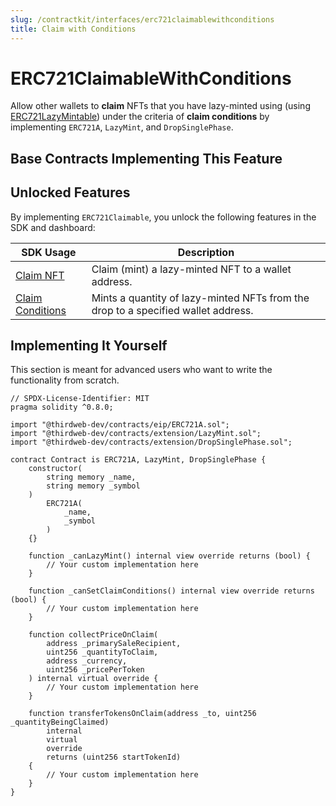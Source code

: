 ```yaml
---
slug: /contractkit/interfaces/erc721claimablewithconditions
title: Claim with Conditions
---
```



# ERC721ClaimableWithConditions

Allow other wallets to **claim** NFTs that you have lazy-minted using (using [ERC721LazyMintable](/contractkit/interfaces/erc721lazymintable))
under the criteria of **claim conditions** by implementing `ERC721A`, `LazyMint`, and `DropSinglePhase`.

<ViewContractCodeButton
  link="https://github.com/thirdweb-dev/contracts/blob/main/contracts/extension/DropSinglePhase.sol"
  name="DropSinglePhase"
/>

## Base Contracts Implementing This Feature

<div className="row" style={{ marginBottom: 24 }}>
  <div className="col col--6" style={{ padding: 8 }}>
    <QuickstartCard
      name="ERC721 Delayed Reveal"
      link="/contractkit/base-contracts/erc-721/erc721delayedreveal"
      image="/assets/icons/general.png"
    />
  </div>
  <div className="col col--6" style={{ padding: 8 }}>
    <QuickstartCard
      name="ERC721 Drop"
      link="/contractkit/base-contracts/erc-721/erc721drop"
      image="/assets/icons/general.png"
    />
  </div>
</div>

## Unlocked Features

By implementing `ERC721Claimable`, you unlock the following features in the SDK and dashboard:

| SDK Usage                                                                                      | Description                                                                       |
| ---------------------------------------------------------------------------------------------- | --------------------------------------------------------------------------------- |
| [Claim NFT](/sdk/interacting-with-contracts/erc721lazymintable#claim-a-lazy-minted-nft)        | Claim (mint) a lazy-minted NFT to a wallet address.                               |
| [Claim Conditions](/sdk/interacting-with-contracts/erc721Claimable#configure-claim-conditions) | Mints a quantity of lazy-minted NFTs from the drop to a specified wallet address. |

## Implementing It Yourself

This section is meant for advanced users who want to write the functionality from scratch.

```solidity
// SPDX-License-Identifier: MIT
pragma solidity ^0.8.0;

import "@thirdweb-dev/contracts/eip/ERC721A.sol";
import "@thirdweb-dev/contracts/extension/LazyMint.sol";
import "@thirdweb-dev/contracts/extension/DropSinglePhase.sol";

contract Contract is ERC721A, LazyMint, DropSinglePhase {
    constructor(
        string memory _name,
        string memory _symbol
    )
        ERC721A(
            _name,
            _symbol
        )
    {}

    function _canLazyMint() internal view override returns (bool) {
        // Your custom implementation here
    }

    function _canSetClaimConditions() internal view override returns (bool) {
        // Your custom implementation here
    }

    function collectPriceOnClaim(
        address _primarySaleRecipient,
        uint256 _quantityToClaim,
        address _currency,
        uint256 _pricePerToken
    ) internal virtual override {
        // Your custom implementation here
    }

    function transferTokensOnClaim(address _to, uint256 _quantityBeingClaimed)
        internal
        virtual
        override
        returns (uint256 startTokenId)
    {
        // Your custom implementation here
    }
}
```
